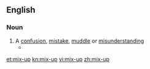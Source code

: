 {{also|mix up}}
==English==

===Noun===
{{en-noun|sg=[[mix]]-[[up]]}}

# A [[confusion]], [[mistake]], [[muddle]] or [[misunderstanding]]
#*{{quote-news
|year=2011
|date=October 1
|author=Phil McNulty
|title=Everton   0 - 2   Liverpool
|work=BBC Sport
|url=http://news.bbc.co.uk/sport2/hi/football/eng_prem/15045708.stm
|page=
|passage=Everton were, perhaps understandably, deflated at the setback and it was no surprise when Suarez added Liverpool's second after 82 minutes. Distin and Baines were involved in a '''mix-up''' as the Uruguayan advanced into the area, and he was not about to pass up the gift to shoot low past Howard.}}

[[et:mix-up]]
[[kn:mix-up]]
[[vi:mix-up]]
[[zh:mix-up]]